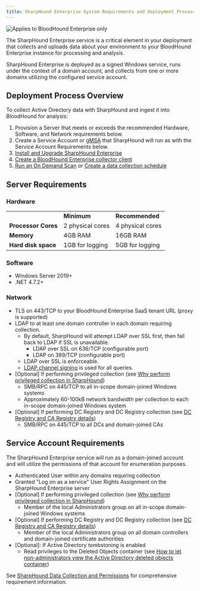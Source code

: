 ```yaml
---
title: SharpHound Enterprise System Requirements and Deployment Process
---
```


<img noZoom src="/assets/enterprise-edition-pill-tag.svg" alt="Applies to BloodHound Enterprise only"/>

The SharpHound Enterprise service is a critical element in your deployment that collects and uploads data about your environment to your BloodHound Enterprise instance for processing and analysis.

SharpHound Enterprise is deployed as a signed Windows service, runs under the context of a domain account, and collects from one or more domains utilizing the configured service account.

## Deployment Process Overview

To collect Active Directory data with SharpHound and ingest it into BloodHound for analysis:

1.  Provision a Server that meets or exceeds the recommended Hardware, Software, and Network requirements below.
2.  Create a Service Account or [gMSA](/install-data-collector/install-sharphound/create-gmsa) that SharpHound will run as with the Service Account Requirements below.
3.  [Install and Upgrade SharpHound Enterprise](/install-data-collector/install-sharphound/installation-upgrade)
4.  [Create a BloodHound Enterprise collector client](/collect-data/enterprise-collection/create-collector)
5.  [Run an On Demand Scan](/collect-data/enterprise-collection/on-demand-scan) or [Create a data collection schedule](/collect-data/enterprise-collection/collection-schedule)

## Server Requirements

### Hardware

|     |     |     |
| --- | --- | --- |
|     | **Minimum** | **Recommended** |
| **Processor Cores** | 2 physical cores | 4 physical cores |
| **Memory** | 4GB RAM | 16GB RAM |
| **Hard disk space** | 1GB for logging | 5GB for logging |

### Software

* Windows Server 2019+
* .NET 4.7.2+

### Network

* TLS on 443/TCP to your BloodHound Enterprise SaaS tenant URL (proxy is supported)
* LDAP to at least one domain controller in each domain requiring collection.
    * By default, SharpHound will attempt LDAP over SSL first, then fall back to LDAP if SSL is unavailable.
        * LDAP over SSL on 636/TCP (configurable port)
        * LDAP on 389/TCP (configurable port)
    * LDAP over SSL is enforceable.
    * [LDAP channel signing](https://www.hub.trimarcsecurity.com/post/ldap-channel-binding-and-signing) is used for all queries.
* \[Optional\] If performing privileged collection (see [Why perform privileged collection in SharpHound](/collect-data/enterprise-collection/privileged-collection))
    * SMB/RPC on 445/TCP to all in-scope domain-joined Windows systems
    * Approximately 60-100kB network bandwidth per collection to each in-scope domain-joined Windows system
* \[Optional\] If performing DC Registry and DC Registry collection (see [DC Registry and CA Registry details](/collect-data/enterprise-collection/permissions#01HR6PT0BG44W65EJJ0WE4H63V))
    * SMB/RPC on 445/TCP to all DCs and domain-joined CAs

## Service Account Requirements

The SharpHound Enterprise service will run as a domain-joined account and will utilize the permissions of that account for enumeration purposes.

* Authenticated User within any domains requiring collection
* Granted "Log on as a service" User Rights Assignment on the SharpHound Enterprise server
* \[Optional\] If performing privileged collection (see [Why perform privileged collection in SharpHound](/collect-data/enterprise-collection/privileged-collection))
    * Member of the local Administrators group on all in-scope domain-joined Windows systems
* \[Optional\] If performing DC Registry and DC Registry collection (see [DC Registry and CA Registry details](/collect-data/enterprise-collection/permissions))
    * Member of the local Administrators group on all domain controllers and domain-joined certificate authorities
* \[Optional\]: If Active Directory tombstoning is enabled
    * Read privileges to the Deleted Objects container (see [How to let non-administrators view the Active Directory deleted objects container](https://learn.microsoft.com/en-us/troubleshoot/windows-server/identity/non-administrators-view-deleted-object-container))

See [SharpHound Data Collection and Permissions](/collect-data/enterprise-collection/permissions) for comprehensive requirement information.

